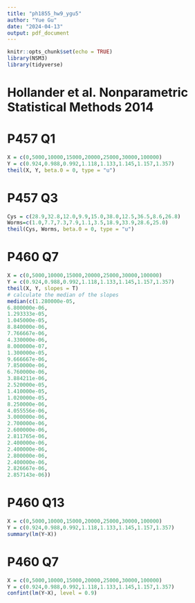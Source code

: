 ```yaml
---
title: "ph1855_hw9_ygu5"
author: "Yue Gu"
date: "2024-04-13"
output: pdf_document
---
```


```r
knitr::opts_chunk$set(echo = TRUE)
library(NSM3)
library(tidyverse)
```

# Hollander et al. Nonparametric Statistical Methods 2014
# P457 Q1
```r
X = c(0,5000,10000,15000,20000,25000,30000,100000)
Y = c(0.924,0.988,0.992,1.118,1.133,1.145,1.157,1.357)
theil(X, Y, beta.0 = 0, type = "u")

```

# P457 Q3
```r
Cys = c(28.9,32.8,12.0,9.9,15.0,38.0,12.5,36.5,8.6,26.8)
Worms=c(1.0,7.7,7.3,7.9,1.1,3.5,18.9,33.9,28.6,25.0)
theil(Cys, Worms, beta.0 = 0, type = "u")

```

# P460 Q7
```r
X = c(0,5000,10000,15000,20000,25000,30000,100000)
Y = c(0.924,0.988,0.992,1.118,1.133,1.145,1.157,1.357)
theil(X, Y, slopes = T)
# calculate the median of the slopes
median(c(1.280000e-05,
6.800000e-06,
1.293333e-05,
1.045000e-05,
8.840000e-06,
7.766667e-06,
4.330000e-06,
8.000000e-07,
1.300000e-05,
9.666667e-06,
7.850000e-06,
6.760000e-06,
3.884211e-06,
2.520000e-05,
1.410000e-05,
1.020000e-05,
8.250000e-06,
4.055556e-06,
3.000000e-06,
2.700000e-06,
2.600000e-06,
2.811765e-06,
2.400000e-06,
2.400000e-06,
2.800000e-06,
2.400000e-06,
2.826667e-06,
2.857143e-06))
```


# P460 Q13
```r
X = c(0,5000,10000,15000,20000,25000,30000,100000)
Y = c(0.924,0.988,0.992,1.118,1.133,1.145,1.157,1.357)
summary(lm(Y~X))

```


# P460 Q7
```r
X = c(0,5000,10000,15000,20000,25000,30000,100000)
Y = c(0.924,0.988,0.992,1.118,1.133,1.145,1.157,1.357)
confint(lm(Y~X), level = 0.9)

```

